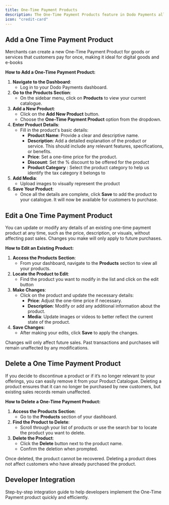 ```yaml
---
title: One-Time Payment Products
description: The One-Time Payment Products feature in Dodo Payments allows merchants to offer digital products that customers purchase and pay for only once. Below is the step-by-step guide on how to add, edit, and delete one-time payment products in your product catalogue.
icon: "credit-card"
---
```


## Add a One Time Payment Product

Merchants can create a new One-Time Payment Product for goods or services that customers pay for once, making it ideal for digital goods and e-books

**How to Add a One-Time Payment Product:**

1. **Navigate to the Dashboard**:
    - Log in to your Dodo Payments dashboard.
2. **Go to the Products Section**:
    - On the sidebar menu, click on **Products** to view your current catalogue.
3. **Add a New Product**:
    - Click on the **Add New Product** button.
    - Choose the **One-Time Payment Product** option from the dropdown.
4. **Enter Product Details**:
    - Fill in the product's basic details:
        - **Product Name**: Provide a clear and descriptive name.
        - **Description**: Add a detailed explanation of the product or service. This should include any relevant features, specifications, or benefits.
        - **Price**: Set a one-time price for the product.
        - **Discount**: Set the % discount to be offered for the product
        - **Product Category** : Select the product category to help us identify the tax category it belongs to
5. **Add Media**:
    - Upload images to visually represent the product
6. **Save Your Product**:
    - Once all the details are complete, click **Save** to add the product to your catalogue. It will now be available for customers to purchase.

## Edit a One Time Payment Product
You can update or modify any details of an existing one-time payment product at any time, such as the price, description, or visuals, without affecting past sales. Changes you make will only apply to future purchases.

**How to Edit an Existing Product:**

1. **Access the Products Section**:
    - From your dashboard, navigate to the **Products** section to view all your products.
2. **Locate the Product to Edit**:
    - Find the product you want to modify in the list and click on the edit button
3. **Make Changes**:
    - Click on the product and update the necessary details:
        - **Price**: Adjust the one-time price if necessary.
        - **Description**: Modify or add any additional information about the product.
        - **Media**: Update images or videos to better reflect the current state of the product.
4. **Save Changes**:
    - After making your edits, click **Save** to apply the changes.

<Info>Changes will only affect future sales. Past transactions and purchases will remain unaffected by any modifications.</Info>

## Delete a One Time Payment Product

If you decide to discontinue a product or if it’s no longer relevant to your offerings, you can easily remove it from your Product Catalogue. Deleting a product ensures that it can no longer be purchased by new customers, but existing sales records remain unaffected.

**How to Delete a One-Time Payment Product:**

1. **Access the Products Section**:
    - Go to the **Products** section of your dashboard.
2. **Find the Product to Delete**:
    - Scroll through your list of products or use the search bar to locate the product you want to delete.
3. **Delete the Product**:
    - Click the **Delete** button next to the product name.
    - Confirm the deletion when prompted.

<Info>Once deleted, the product cannot be recovered. Deleting a product does not affect customers who have already purchased the product.</Info>

## Developer Integration

<Card title="For Developers" horizontal icon="brackets-curly" href="/developer-resources/integration-guide">
  Step-by-step integration guide to help developers implement the One-Time Payment product quickly and efficiently.
</Card>